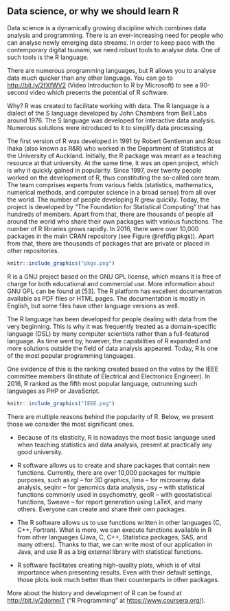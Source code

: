 ## Data science, or why we should learn R {#part_11}

Data science is a dynamically growing discipline which combines data analysis and programming. There is an ever-increasing need for people who can analyse newly emerging data streams. In order to keep pace with the contemporary digital tsunami, we need robust tools to analyse data. One of such tools is the R language.

There are numerous programming languages, but R allows you to analyse data much quicker than any other language. You can go to [http://bit.ly/2fXfWV2](http://bit.ly/2fXfWV2) (Video Introduction to R by Microsoft) to see a 90-second video which presents the potential of R software.

Why? R was created to facilitate working with data. The R language is a dialect of the S language developed by John Chambers from Bell Labs around 1976. The S language was developed for interactive data analysis. Numerous solutions were introduced to it to simplify data processing.

The first version of R was developed in 1991 by Robert Gentleman and Ross Ihaka (also known as R&R) who worked in the Department of Statistics at the University of Auckland. Initially, the R package was meant as a teaching resource at that university. At the same time, it was an open project, which is why it quickly gained in popularity. Since 1997, over twenty people worked on the development of R, thus constituting the so-called core team. The team comprises experts from various fields (statistics, mathematics, numerical methods, and computer science in a broad sense) from all over the world. The number of people developing R grew quickly. Today, the project is developed by “The Foundation for Statistical Computing” that has hundreds of members. Apart from that, there are thousands of people all around the world who share their own packages with various functions. The number of R libraries grows rapidly. In 2016, there were over 10,000 packages in the main CRAN repository (see Figure \@ref(fig:pkgs)). Apart from that, there are thousands of packages that are private or placed in other repositories.
```r
knitr::include_graphics("pkgs.png")
```

R is a GNU project based on the GNU GPL license, which means it is free of charge for both educational and commercial use. More information about GNU GPL can be found at [53]. The R platform has excellent documentation available as PDF files or HTML pages. The documentation is mostly in English, but some files have other language versions as well.

The R language has been developed for people dealing with data from the very beginning. This is why it was frequently treated as a domain-specific language (DSL) by many computer scientists rather than a full-featured language. As time went by, however, the capabilities of R expanded and more solutions outside the field of data analysis appeared. Today, R is one of the most popular programming languages.

One evidence of this is the ranking created based on the votes by the IEEE committee members (Institute of Electrical and Electronics Engineer). In 2016, R ranked as the fifth most popular language, outrunning such languages as PHP or JavaScript.
```r
knitr::include_graphics("IEEE.png")
```
There are multiple reasons behind the popularity of R. Below, we present those we consider the most significant ones.

 * Because of its elasticity, R is nowadays the most basic language used when teaching statistics and data analysis, present at practically any good university.

 * R software allows us to create and share packages that contain new functions. Currently, there are over 10,000 packages for multiple purposes, such as rgl – for 3D graphics, lima – for microarray data analysis, seqinr – for genomics data analysis, psy – with statistical functions commonly used in psychometry, geoR – with geostatistical functions, Sweave – for report generation using LaTeX, and many others. Everyone can create and share their own packages.

* The R software allows us to use functions written in other languages (C, C++, Fortran). What is more, we can execute functions available in R from other languages (Java, C, C++, Statistica packages, SAS, and many others). Thanks to that, we can write most of our application in Java, and use R as a big external library with statistical functions.

 * R software facilitates creating high-quality plots, which is of vital importance when presenting results. Even with their default settings, those plots look much better than their counterparts in other packages.

More about the history and development of R can be found at [http://bit.ly/2domniT](http://bit.ly/2domniT) (“R Programming” at [https://www.coursera.org/](https://www.coursera.org/)). 
